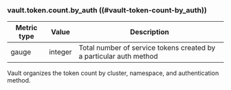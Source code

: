 ### vault.token.count.by_auth ((#vault-token-count-by_auth))

Metric type | Value   | Description
----------- | ------- | -----------
gauge       | integer | Total number of service tokens created by a particular auth method

Vault organizes the token count by cluster, namespace, and authentication
method.